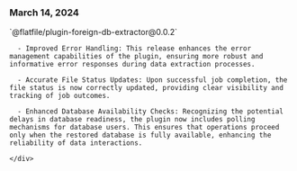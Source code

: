 ### March 14, 2024

<div style={{ display: "table", width: "auto" }}>
<div style={{ display: "table-row", width: "auto" }}>
    <Snippet file="chips/transform.mdx" />
    <div style={{ float: "left", display: "table-column", paddingLeft: "30px", width: "calc(80% - 30px)" }}>
      `@flatfile/plugin-foreign-db-extractor@0.0.2`

      - Improved Error Handling: This release enhances the error management capabilities of the plugin, ensuring more robust and informative error responses during data extraction processes.

      - Accurate File Status Updates: Upon successful job completion, the file status is now correctly updated, providing clear visibility and tracking of job outcomes.

      - Enhanced Database Availability Checks: Recognizing the potential delays in database readiness, the plugin now includes polling mechanisms for database users. This ensures that operations proceed only when the restored database is fully available, enhancing the reliability of data interactions.

    </div>

  </div>
</div>
